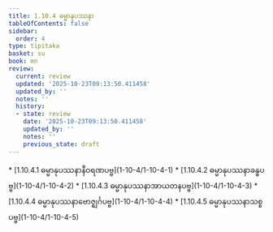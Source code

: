```yaml
---
title: 1.10.4 ဓမ္မာနုပဿနာ
tableOfContents: false
sidebar:
  order: 4
type: tipitaka
basket: su
book: mn
review:
  current: review
  updated: '2025-10-23T09:13:50.411458'
  updated_by: ''
  notes: ''
  history:
  - state: review
    date: '2025-10-23T09:13:50.411458'
    updated_by: ''
    notes: ''
    previous_state: draft
---
```



<ReviewStatus review={frontmatter.review} showDetails={true} />

<HypothesisAnnotation frontmatter={frontmatter} />

<DynamicBreadcrumb />



<TableOfContents book="mn" section="1.10.4">
* [1.10.4.1 ဓမ္မာနုပဿနာနီဝရဏပဗ္ဗ](1-10-4/1-10-4-1)
* [1.10.4.2 ဓမ္မာနုပဿနာခန္ဓပဗ္ဗ](1-10-4/1-10-4-2)
* [1.10.4.3 ဓမ္မာနုပဿနာအာယတနပဗ္ဗ](1-10-4/1-10-4-3)
* [1.10.4.4 ဓမ္မာနုပဿနာဗောဇ္ဈင်္ဂပဗ္ဗ](1-10-4/1-10-4-4)
* [1.10.4.5 ဓမ္မာနုပဿနာသစ္စပဗ္ဗ](1-10-4/1-10-4-5)
</TableOfContents>